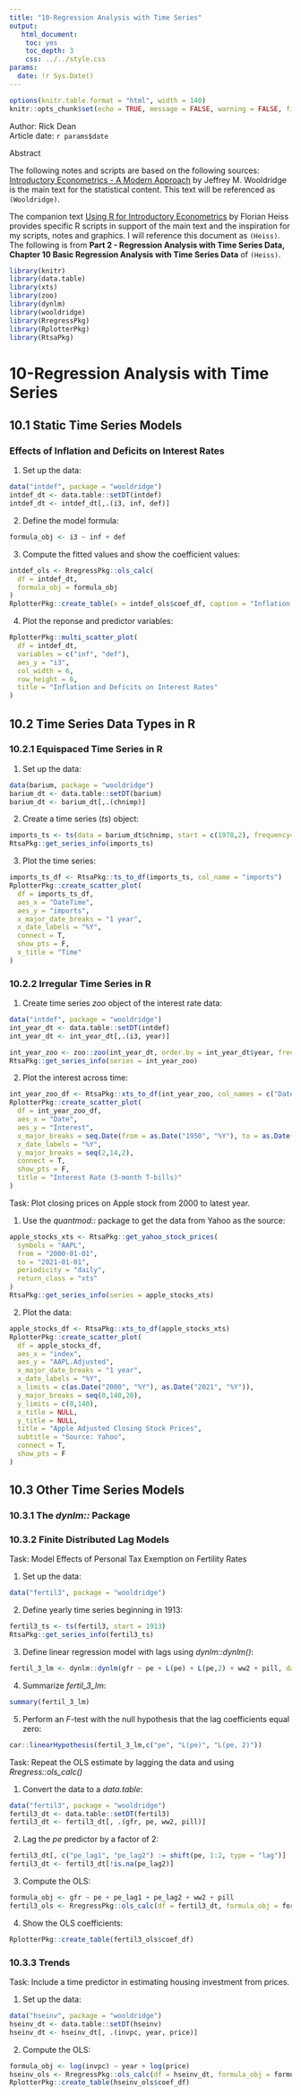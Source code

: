 ```yaml
---
title: "10-Regression Analysis with Time Series"
output: 
   html_document:
    toc: yes
    toc_depth: 3
    css: ../../style.css
params:
  date: !r Sys.Date()    
---
```


```r
options(knitr.table.format = "html", width = 140)
knitr::opts_chunk$set(echo = TRUE, message = FALSE, warning = FALSE, fig.width = 12, fig.height = 8)
```

<div>Author: Rick Dean</div>
<div>Article date: `r params$date`</div>

<div class="abstract">
  <p class="abstract">Abstract</p>
The following notes and scripts are based on the following sources: [Introductory Econometrics - A Modern Approach](https://www.amazon.com/Introductory-Econometrics-Modern-Approach-Standalone/dp/130527010X/ref=sr_1_2?dchild=1&keywords=Introductory+Econometrics%3A+A+Modern+Approach&qid=1597005903&s=books&sr=1-2) by Jeffrey M. Wooldridge is the main text for the statistical content. This text will be referenced as `(Wooldridge)`.

The companion text [Using R for Introductory Econometrics](http://www.urfie.net/index.html) by Florian Heiss provides specific R scripts in support of the main text and the inspiration for my scripts, notes and graphics. I will reference this document as `(Heiss)`. The following is from **Part 2 - Regression Analysis with Time Series Data, Chapter 10 Basic Regression Analysis with Time Series Data** of `(Heiss)`.      
</div>  

```r
library(knitr)
library(data.table)
library(xts)
library(zoo)
library(dynlm)
library(wooldridge)
library(RregressPkg)
library(RplotterPkg)
library(RtsaPkg)
```

# 10-Regression Analysis with Time Series

## 10.1 Static Time Series Models
### Effects of Inflation and Deficits on Interest Rates
1. Set up the data:
```r
data("intdef", package = "wooldridge")
intdef_dt <- data.table::setDT(intdef)
intdef_dt <- intdef_dt[,.(i3, inf, def)]
```
2. Define the model formula:
```r
formula_obj <- i3 ~ inf + def
```
3. Compute the fitted values and show the coefficient values:
```r
intdef_ols <- RregressPkg::ols_calc(
  df = intdef_dt,
  formula_obj = formula_obj
)
RplotterPkg::create_table(x = intdef_ols$coef_df, caption = "Inflation and Deficits on Interest Rates")
```
4. Plot the reponse and predictor variables:
```r
RplotterPkg::multi_scatter_plot(
  df = intdef_dt,
  variables = c("inf", "def"),
  aes_y = "i3",
  col_width = 6,
  row_height = 6,
  title = "Inflation and Deficits on Interest Rates"
)
```
## 10.2 Time Series Data Types in R
### 10.2.1 Equispaced Time Series in R
1. Set up the data:
```r
data(barium, package = "wooldridge")
barium_dt <- data.table::setDT(barium)
barium_dt <- barium_dt[,.(chnimp)]
```
2. Create a time series (*ts*) object:
```r
imports_ts <- ts(data = barium_dt$chnimp, start = c(1978,2), frequency=12)
RtsaPkg::get_series_info(imports_ts)
```
3. Plot the time series:
```r
imports_ts_df <- RtsaPkg::ts_to_df(imports_ts, col_name = "imports")
RplotterPkg::create_scatter_plot(
  df = imports_ts_df,
  aes_x = "DateTime",
  aes_y = "imports",
  x_major_date_breaks = "1 year",
  x_date_labels = "%Y",
  connect = T,
  show_pts = F,
  x_title = "Time"
)
```

### 10.2.2 Irregular Time Series in R
1. Create time series *zoo* object of the interest rate data:
```r
data("intdef", package = "wooldridge")
int_year_dt <- data.table::setDT(intdef)
int_year_dt <- int_year_dt[,.(i3, year)]

int_year_zoo <- zoo::zoo(int_year_dt, order.by = int_year_dt$year, frequency = 12)
RtsaPkg::get_series_info(series = int_year_zoo)
```
2. Plot the interest across time:
```r
int_year_zoo_df <- RtsaPkg::xts_to_df(int_year_zoo, col_names = c("Date", "Interest","Year"))
RplotterPkg::create_scatter_plot(
  df = int_year_zoo_df,
  aes_x = "Date",
  aes_y = "Interest",
  x_major_breaks = seq.Date(from = as.Date("1950", "%Y"), to = as.Date("2000", "%Y"), by = "10 year"),
  x_date_labels = "%Y",
  y_major_breaks = seq(2,14,2),
  connect = T,
  show_pts = F,
  title = "Interest Rate (3-month T-bills)"
)
```

<div class="task">Task:  Plot closing prices on Apple stock from 2000 to latest year.</div>
1. Use the *quantmod::* package to get the data from Yahoo as the source:
```r
apple_stocks_xts <- RtsaPkg::get_yahoo_stock_prices(
  symbols = "AAPL",
  from = "2000-01-01",
  to = "2021-01-01",
  periodicity = "daily",
  return_class = "xts"
)
RtsaPkg::get_series_info(series = apple_stocks_xts)
```

2. Plot the data:
```r
apple_stocks_df <- RtsaPkg::xts_to_df(apple_stocks_xts)
RplotterPkg::create_scatter_plot(
  df = apple_stocks_df,
  aes_x = "index",
  aes_y = "AAPL.Adjusted",
  x_major_date_breaks = "1 year",
  x_date_labels = "%Y",
  x_limits = c(as.Date("2000", "%Y"), as.Date("2021", "%Y")),
  y_major_breaks = seq(0,140,20),
  y_limits = c(0,140),
  x_title = NULL,
  y_title = NULL,
  title = "Apple Adjusted Closing Stock Prices",
  subtitle = "Source: Yahoo",
  connect = T,
  show_pts = F
)
```

## 10.3 Other Time Series Models
### 10.3.1 The *dynlm::* Package
### 10.3.2 Finite Distributed Lag Models

<div class="task">Task: Model Effects of Personal Tax Exemption on Fertility Rates</div>
1. Set up the data:
```r
data("fertil3", package = "wooldridge")
```

2. Define yearly time series beginning in 1913:
```r
fertil3_ts <- ts(fertil3, start = 1913)
RtsaPkg::get_series_info(fertil3_ts)
```
3. Define linear regression model with lags using *dynlm::dynlm()*:
```r
fertil_3_lm <- dynlm::dynlm(gfr ~ pe + L(pe) + L(pe,2) + ww2 + pill, data = fertil3_ts)
```

4. Summarize *fertil_3_lm*:
```r
summary(fertil_3_lm)
```
5. Perform an $F$-test with the null hypothesis that the lag coefficients equal zero:
```r
car::linearHypothesis(fertil_3_lm,c("pe", "L(pe)", "L(pe, 2)"))
```
<div class="task">Task: Repeat the OLS estimate by lagging the data and using *Rregress::ols_calc()*</div>
1. Convert the data to a *data.table*:

```r
data("fertil3", package = "wooldridge")
fertil3_dt <- data.table::setDT(fertil3)
fertil3_dt <- fertil3_dt[, .(gfr, pe, ww2, pill)]
```

2. Lag the *pe* predictor by a factor of 2:
```r
fertil3_dt[, c("pe_lag1", "pe_lag2") := shift(pe, 1:2, type = "lag")]
fertil3_dt <- fertil3_dt[!is.na(pe_lag2)]
```

3. Compute the OLS:
```r
formula_obj <- gfr ~ pe + pe_lag1 + pe_lag2 + ww2 + pill
fertil3_ols <- RregressPkg::ols_calc(df = fertil3_dt, formula_obj = formula_obj)
```

4. Show the OLS coefficients:
```r
RplotterPkg::create_table(fertil3_ols$coef_df)
```

### 10.3.3 Trends
<div class="task">Task: Include a time predictor in estimating housing investment from prices.</div>
1. Set up the data:
```r
data("hseinv", package = "wooldridge")
hseinv_dt <- data.table::setDT(hseinv)
hseinv_dt <- hseinv_dt[, .(invpc, year, price)]
```

2. Compute the OLS:
```r
formula_obj <- log(invpc) ~ year + log(price)
hseinv_ols <- RregressPkg::ols_calc(df = hseinv_dt, formula_obj = formula_obj)
RplotterPkg::create_table(hseinv_ols$coef_df)
```

